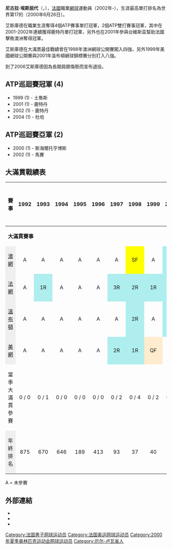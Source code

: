{{BLP unsourced|time=2009-12-30T00:11:45+00:00}}
{{Infobox 网球
|姓名=Nicolas Escudé
|照片=Nicolas Escudé RG 2012.JPG
|国籍={{FRA}}
|生年=1976年
|生日=4月3日
|出生地={{FRA}}[[沙特爾|沙特爾]]
|居住地={{SWI}}[[日內瓦|日內瓦]]
|身高=185
|体重=70
|持拍手=右
|反拍=
|转职业年=1995年
|球拍=
|球衣=
|球鞋=
|单打最高排名=17（2000年6月26日）
|双打最高排名=35（2003年1月6日）
|现单打排名=2006年退役
|现双打排名=2006年退役
|单打冠军头衔=4
|双打冠军头衔=2
|职业战绩=
|奖金=3,216,150[[美元|美元]]
|澳网最好成绩=四強（1998）
|法网最好成绩=第四輪（2004）
|温网最好成绩=八強（2001）
|美网最好成绩=八強（1999）
|大满贯个数=0
|奥运会最好成绩=
}}

'''尼古拉·埃斯屈代'''（{{lang-fr|'''Nicolas Escudé'''}}，{{bd|1976年|4月3日|catIdx=E}}），[[法國|法國]]職業[[網球|網球]]運動員（2002年-），生涯最高單打排名為世界第17的（2000年6月26日）。

艾斯庫德在職業生涯奪得4個ATP賽事單打冠軍，2個ATP雙打賽事冠軍，其中在2001-2002年連續獲得鹿特丹單打冠軍，另外也在2001年參與台維斯盃幫助法國擊敗澳洲奪得冠軍。

艾斯庫德在大滿貫最佳戰績曾在1998年澳洲網球公開賽闖入四強，另外1999年美國網球公開賽與2001年溫布頓網球錦標賽分別打入八強。

到了2006艾斯庫德因為長期肩膀傷勢而宣布退役。

==ATP巡迴賽冠軍 (4)==

* 1999 (1) - 土魯斯
* 2001 (1) - 鹿特丹
* 2002 (1) - 鹿特丹
* 2004 (1) - 杜哈

==ATP巡迴賽亞軍 (2)==

* 2000 (1) - 斯海爾托亨博斯
* 2002 (1) - 馬賽

==大滿貫戰績表==
{| class="wikitable"
|- bgcolor="#efefef"
! 賽事 !! 1992 !! 1993 !! 1994 !! 1995 !! 1996 !! 1997 !! 1998 !! 1999 !! 2000 !! 2001 !! 2002 !! 2003 !! 2004 !! 生涯參賽
|- 
| colspan="15" | '''大滿貫賽事'''
|-
|style="background:#EFEFEF;"|[[澳網|澳網]]
|align="center"|A
|align="center"|A
|align="center"|A
|align="center"|A
|align="center"|A
|align="center"|A
|align="center" style="background:yellow;"|SF
|align="center"|A
|align="center" style="background:#afeeee;"|4R
|align="center" style="background:#afeeee;"|2R
|align="center" style="background:#afeeee;"|3R
|align="center" style="background:#afeeee;"|3R
|align="center" style="background:#afeeee;"|3R
|align="center" style="background:#EFEFEF;"|0 / 6
|-
|style="background:#EFEFEF;"|[[法網|法網]]
|align="center"|A
|align="center" style="background:#afeeee;"|1R
|align="center"|A
|align="center"|A
|align="center"|A
|align="center" style="background:#afeeee;"|3R
|align="center" style="background:#afeeee;"|2R
|align="center" style="background:#afeeee;"|1R
|align="center" style="background:#afeeee;"|1R
|align="center" style="background:#afeeee;"|1R
|align="center" style="background:#afeeee;"|1R
|align="center" style="background:#afeeee;"|1R
|align="center" style="background:#afeeee;"|4R
|align="center" style="background:#EFEFEF;"|0 / 9
|-
|style="background:#EFEFEF;"|[[溫布頓|溫布頓]]
|align="center"|A
|align="center"|A
|align="center"|A
|align="center"|A
|align="center"|A
|align="center"|A
|align="center" style="background:#afeeee;"|2R
|align="center"|A
|align="center" style="background:#afeeee;"|2R
|align="center" style="background:#ffebcd;"|QF
|align="center" style="background:#afeeee;"|3R
|align="center" style="background:#afeeee;"|2R
|align="center"|A
|align="center" style="background:#EFEFEF;"|0 / 5
|-
|style="background:#EFEFEF;"|[[美網|美網]]
|align="center"|A
|align="center"|A
|align="center"|A
|align="center"|A
|align="center"|A
|align="center" style="background:#afeeee;"|2R
|align="center" style="background:#afeeee;"|1R
|align="center" style="background:#ffebcd;"|QF
|align="center"|A
|align="center" style="background:#afeeee;"|2R
|align="center"|A
|align="center"|A
|align="center"|A
|align="center" style="background:#EFEFEF;"|0 / 4
|-bgcolor="#efefef"
|當季大滿貫參賽
|align="center"|0 / 0
|align="center"|0 / 1
|align="center"|0 / 0
|align="center"|0 / 0
|align="center"|0 / 0
|align="center"|0 / 2
|align="center"|0 / 4
|align="center"|0 / 2
|align="center"|0 / 3
|align="center"|0 / 4
|align="center"|0 / 3
|align="center"|0 / 3
|align="center"|0 / 2
|align="center"|0 / 24
|- 
|style="background:#EFEFEF;"| 年終排名
|align="center"|875
|align="center"|670
|align="center"|646
|align="center"|189
|align="center"|413
|align="center"|93
|align="center"|37
|align="center"|40
|align="center"|48
|align="center"|27
|align="center"|34
|align="center"|114
|align="center"|64
|align="center" style="background:#EFEFEF;" |N/A
|}

A = 未參賽

==外部連結==
* {{ATP|E140}}
* {{ITF Profile|id=10006677}}
* {{DavisCupplayerlink|10006677}}

{{DEFAULTSORT:Escude, Nicolas}}
[[Category:法国男子网球运动员|Category:法国男子网球运动员]]
[[Category:法国奥运网球运动员|Category:法国奥运网球运动员]]
[[Category:2000年夏季奥林匹克运动会网球运动员|Category:2000年夏季奥林匹克运动会网球运动员]]
[[Category:厄尔-卢瓦省人|Category:厄尔-卢瓦省人]]